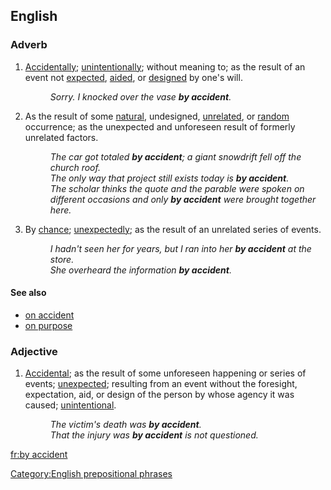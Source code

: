 ==English==
{{rfd}}

===Adverb===
{{infl|en|adverb|head=[[by]] [[accident]]}}

# [[accidentally|Accidentally]]; [[unintentionally]]; without meaning to; as the result of an event not [[expect]]ed, [[aid]]ed, or [[designed]] by one's will.
#:''Sorry. I knocked over the vase '''by accident'''.''
# As the result of some [[natural]], undesigned, [[unrelated]], or [[random]] occurrence; as the unexpected and unforeseen result of formerly unrelated factors.
#: ''The car got totaled '''by accident'''; a giant snowdrift fell off the church roof.''
#: ''The only way that project still exists today is '''by accident'''.''
#: ''The scholar thinks the quote and the parable were spoken on different occasions and only '''by accident''' were brought together here.''
# By [[chance]]; [[unexpectedly]]; as the result of an unrelated series of events.
#: ''I hadn't seen her for years, but I ran into her '''by accident''' at the store.''
#: ''She overheard the information '''by accident'''.''

====See also====
* [[on accident]]
* [[on purpose]]

===Adjective===
{{infl|en|adverb}}

# [[accidental|Accidental]]; as the result of some unforeseen happening or series of events; [[unexpected]]; resulting from an event without the foresight, expectation, aid, or design of the person by whose agency it was caused; [[unintentional]].
#: ''The victim's death was '''by accident'''.''
#: ''That the injury was '''by accident''' is not questioned.''

[[Category:English prepositional phrases]]

[[fr:by accident]]